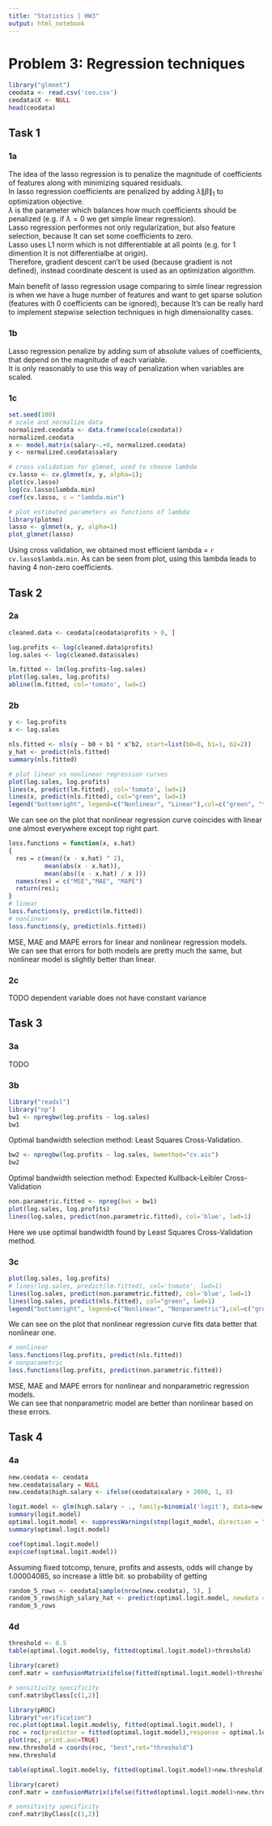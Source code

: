 ```yaml
---
title: "Statistics | HW3"
output: html_notebook
---
```



# Problem 3: Regression techniques

```r
library("glmnet")
ceodata <- read.csv('ceo.csv')
ceodata$X <- NULL
head(ceodata)
```

## Task 1


### 1a
The idea of the lasso regression is to penalize the magnitude of coefficients of features along with minimizing squared residuals.  
In lasso regression coefficients are penalized by adding ${\lambda\|\beta \|_{1}}$ to optimization objective.  
${\lambda}$ is the parameter which balances how much coefficients should be penalized (e.g. if ${\lambda = 0}$ we get simple linear regression).  
Lasso regression performes not only regularization, but also feature selection, because It can set some coefficients to zero.  
Lasso uses L1 norm which is not differentiable at all points (e.g. for 1 dimention It is not differentialbe at origin).  
Therefore, gradient descent can't be used (because gradient is not defined), instead coordinate descent is used as an optimization algorithm.  
  
Main benefit of lasso regression usage comparing to simle linear regression is when we have a huge number of features and want to get sparse solution (features with 0 coefficients can be ignored), because It's can be really hard to implement stepwise selection techniques in high dimensionality cases.

### 1b 
Lasso regression penalize by adding sum of absolute values of coefficients, that depend on the magnitude of each variable.  
It is only reasonably to use this way of penalization when variables are scaled.

### 1c
```r
set.seed(100)
# scale and normalize data
normalized.ceodata <- data.frame(scale(ceodata))
normalized.ceodata
x <- model.matrix(salary~.+0, normalized.ceodata)
y <- normalized.ceodata$salary

# cross validation for glmnet, used to choose lambda
cv.lasso <- cv.glmnet(x, y, alpha=1);
plot(cv.lasso)
log(cv.lasso$lambda.min)
coef(cv.lasso, s = "lambda.min")

# plot estimated parameters as functions of lambda
library(plotmo)
lasso <- glmnet(x, y, alpha=1)
plot_glmnet(lasso)
```
Using cross validation, we obtained most efficient lambda = `r cv.lasso$lambda.min`.
As can be seen from plot, using this lambda leads to having 4 non-zero coefficients.

## Task 2


### 2a
```r
cleaned.data <- ceodata[ceodata$profits > 0, ]

log.profits <- log(cleaned.data$profits)
log.sales <- log(cleaned.data$sales)

lm.fitted <- lm(log.profits~log.sales)
plot(log.sales, log.profits)
abline(lm.fitted, col='tomato', lwd=1)
```


### 2b
```r
y <- log.profits
x <- log.sales

nls.fitted <- nls(y ~ b0 + b1 * x^b2, start=list(b0=0, b1=1, b2=2))
y_hat <- predict(nls.fitted)
summary(nls.fitted)

```

```r
# plot linear vs nonlinear regression curves
plot(log.sales, log.profits)
lines(x, predict(lm.fitted), col='tomato', lwd=1)
lines(x, predict(nls.fitted), col="green", lwd=1)
legend("bottomright", legend=c("Nonlinear", "Linear"),col=c("green", "tomato"), lwd=1)
```
We can see on the plot that nonlinear regression curve coincides with linear one almost everywhere except  top right part.  

```r
loss.functions = function(x, x.hat)
{
  res = c(mean((x - x.hat) ^ 2), 
          mean(abs(x - x.hat)), 
          mean(abs((x - x.hat) / x )))
  names(res) = c("MSE","MAE", "MAPE")
  return(res);
}
# linear
loss.functions(y, predict(lm.fitted))
# nonlinear
loss.functions(y, predict(nls.fitted))
```
MSE, MAE and MAPE errors for linear and nonlinear regression models.  
We can see that errors for both models are pretty much the same, but nonlinear model is slightly better than linear.  

### 2c
TODO
dependent variable does not have constant variance


## Task 3

### 3a
TODO

### 3b

```r
library("readxl")
library("np")
bw1 <- npregbw(log.profits ~ log.sales)
bw1
```
Optimal bandwidth selection method: Least Squares Cross-Validation.

```r
bw2 <- npregbw(log.profits ~ log.sales, bwmethod="cv.aic")
bw2
```
Optimal bandwidth selection method: Expected Kullback-Leibler Cross-Validation



```r
non.parametric.fitted <- npreg(bws = bw1)
plot(log.sales, log.profits)
lines(log.sales, predict(non.parametric.fitted), col='blue', lwd=1)
```
Here we use optimal bandwidth found by Least Squares Cross-Validation method.

### 3c
```r
plot(log.sales, log.profits)
# lines(log.sales, predict(lm.fitted), col='tomato', lwd=1)
lines(log.sales, predict(non.parametric.fitted), col='blue', lwd=1)
lines(log.sales, predict(nls.fitted), col="green", lwd=1)
legend("bottomright", legend=c("Nonlinear", "Nonparametric"),col=c("green", "blue"), lwd=1)
```
We can see on the plot that nonlinear regression curve fits data better that nonlinear one.  


```r
# nonlinear
loss.functions(log.profits, predict(nls.fitted))
# nonparametric
loss.functions(log.profits, predict(non.parametric.fitted))

```
MSE, MAE and MAPE errors for nonlinear and nonparametric regression models.  
We can see that nonparametric model are better than nonlinear based on these errors.

## Task 4


### 4a

```r
new.ceodata <- ceodata
new.ceodata$salary = NULL
new.ceodata$high.salary <- ifelse(ceodata$salary > 2000, 1, 0)

logit.model <- glm(high.salary ~ ., family=binomial('logit'), data=new.ceodata)
summary(logit.model)
optimal.logit.model <- suppressWarnings(step(logit_model, direction = "backward"))
summary(optimal.logit.model)
```


```r
coef(optimal.logit.model)
exp(coef(optimal.logit.model))
```
Assuming fixed totcomp, tenure, profits and assests, odds will change by 1.00004085, so increase a little bit. so probability of getting



```r

random_5_rows <- ceodata[sample(nrow(new.ceodata), 5), ]
random_5_rows$high_salary_hat <- predict(optimal.logit.model, newdata = random_5_rows, type = "response")
random_5_rows
```

### 4d
```r
threshold <- 0.5
table(optimal.logit.model$y, fitted(optimal.logit.model)>threshold)

library(caret)
conf.matr = confusionMatrix(ifelse(fitted(optimal.logit.model)>threshold,1,0), optimal.logit.model$y, positive = "1")

# sensitivity specificity
conf.matr$byClass[c(1,2)]

```


```r
library(pROC)
library("verification")
roc.plot(optimal.logit.model$y, fitted(optimal.logit.model), )
roc = roc(predictor = fitted(optimal.logit.model),response = optimal.logit.model$y)
plot(roc, print.auc=TRUE)
new.threshold = coords(roc, "best",ret="threshold")
new.threshold
```


```r
table(optimal.logit.model$y, fitted(optimal.logit.model)>new.threshold)

library(caret)
conf.matr = confusionMatrix(ifelse(fitted(optimal.logit.model)>new.threshold,1,0), optimal.logit.model$y, positive = "1")

# sensitivity specificity
conf.matr$byClass[c(1,2)]

```

